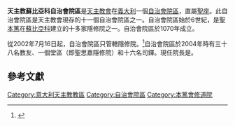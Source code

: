 {{Refimprove|time=2020-02-19T18:48:45+00:00}}
{{Infobox diocese
|jurisdiction = 自治會院區
|name = 蘇比亞科
|latin = Territorialis Abbatia Sublacensis
|local = Abbazia territoriale di Subiaco
|image = [[File:Abbey_of_Saint_Scholastica,_Subiaco.jpg|250px]]
|caption =聖思嘉隱修院
|location = [[義大利|義大利]]
|province = （直屬[[聖座|聖座]]）
|population=38
|churches =
|border = catholic
|rite = [[羅馬禮|羅馬禮]]
|established =6世紀
|cathedral = 聖思嘉隱修院
|patron =
|pope = {{incumbent pope}}
|title1 = 院長
|title1_name = {{link-it|毛祿·梅奇|Mauro Meacci}}
}}

'''天主教蘇比亞科自治會院區'''是[[天主教會|天主教會]]在[[義大利|義大利]]一個[[自治會院區|自治會院區]]，直屬[[聖座|聖座]]。此自治會院區是天主教會現存的十一個自治會院區之一。自治會院區始於6世紀，是[[聖本篤|聖本篤]]在[[蘇比亞科|蘇比亞科]]建立的十多家隱修院之一。自治會院區於1070年成立。

從2002年7月16日起，自治會院區只管轄隱修院。<ref>{{cite book |title=ACTA APOSTOLICAE SEDIS |date=2002 |publisher=Typis Vaticanis |pages=761-763 |url=https://www.vatican.va/archive/aas/documents/AAS-94-2002-ocr.pdf |accessdate=2020-02-19 |archiveurl=https://web.archive.org/web/20200219183916/https://www.vatican.va/archive/aas/documents/AAS-94-2002-ocr.pdf |archivedate=2020-02-19 |language=la |format=2020-02-19 |dead-url=no }}</ref>自治會院區於2004年時有三十八名教友、一個堂區（即聖思嘉隱修院）和十六名司鐸。現任院長是{{link-it|毛祿·梅奇|Mauro Meacci}}。

==參考文獻==
{{reflist}}

{{意大利天主教教區}}

[[Category:意大利天主教教區|Category:意大利天主教教區]]
[[Category:自治會院區|Category:自治會院區]]
[[Category:本篤會修道院|Category:本篤會修道院]]